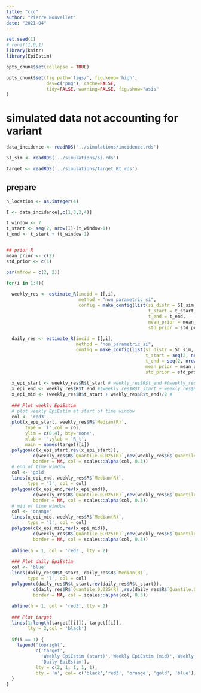 ```yaml
---
title: "ccc"
author: "Pierre Nouvellet"
date: "2021-04"
---
```


```r
set.seed(1)
# runif(1,0,1)
library(knitr)
library(EpiEstim)

opts_chunk$set(collapse = TRUE)

opts_chunk$set(fig.path='figs/', fig.keep='high', 
               dev=c('png'), cache=FALSE,
               tidy=FALSE, warning=FALSE, fig.show="asis"
)

```



# simulated data not accounting for variant


```r

data_incidence <- readRDS('../simulations/incidence.rds')

SI_sim <- readRDS('../simulations/si.rds') 

target <- readRDS('../simulations/target_Rt.rds')


```

## prepare

```r
n_location <- as.integer(4)

I <- data_incidence[,c(1,3,2,4)]

t_window <- 7
t_start <- seq(2, nrow(I)-(t_window-1)) 
t_end <- t_start + (t_window-1)


## prior R
mean_prior <- c(2)
std_prior <- c(1)


```


```r

par(mfrow = c(2, 2))

for(i in 1:4){
  
  weekly_res <- estimate_R(incid = I[,i], 
                           method = "non_parametric_si", 
                           config = make_config(list(si_distr = SI_sim,
                                                     t_start = t_start,
                                                     t_end = t_end,
                                                     mean_prior = mean_prior,
                                                     std_prior = std_prior)))
  
  daily_res <- estimate_R(incid = I[,i], 
                          method = "non_parametric_si", 
                          config = make_config(list(si_distr = SI_sim,
                                                    t_start = seq(2, nrow(I), 1),
                                                    t_end = seq(2, nrow(I), 1),
                                                    mean_prior = mean_prior,
                                                    std_prior = std_prior)))
  
  x_epi_start <- weekly_res$R$t_start # weekly_res$R$t_end #(weekly_res$R$t_start + weekly_res$R$t_end)/2 # 
  x_epi_end <- weekly_res$R$t_end #(weekly_res$R$t_start + weekly_res$R$t_end)/2 # 
  x_epi_mid <- (weekly_res$R$t_start + weekly_res$R$t_end)/2 # 
  
  ### Plot weekly EpiEstim
  # plot weekly EpiEstim at start of time window
  col <- 'red3'
  plot(x_epi_start, weekly_res$R$`Median(R)`,
       type = 'l',col = col,
       ylim = c(0,4), bty='none',
       xlab = '',ylab = 'R_t',
       main = names(target)[i])
  polygon(c(x_epi_start,rev(x_epi_start)), 
          c(weekly_res$R$`Quantile.0.025(R)`,rev(weekly_res$R$`Quantile.0.975(R)`)),
          border = NA, col = scales::alpha(col, 0.3))
  # end of time window
  col <- 'gold'
  lines(x_epi_end, weekly_res$R$`Median(R)`,
        type = 'l', col = col)
  polygon(c(x_epi_end,rev(x_epi_end)), 
          c(weekly_res$R$`Quantile.0.025(R)`,rev(weekly_res$R$`Quantile.0.975(R)`)),
          border = NA, col = scales::alpha(col, 0.3))
  # mid of time window
  col <- 'orange'
  lines(x_epi_mid, weekly_res$R$`Median(R)`,
        type = 'l', col = col)
  polygon(c(x_epi_mid,rev(x_epi_mid)), 
          c(weekly_res$R$`Quantile.0.025(R)`,rev(weekly_res$R$`Quantile.0.975(R)`)),
          border = NA, col = scales::alpha(col, 0.3))
  
  abline(h = 1, col = 'red3', lty = 2)
  
  ### Plot daily EpiEstim
  col <- 'blue'
  lines(daily_res$R$t_start, daily_res$R$`Median(R)`,
        type = 'l', col = col)
  polygon(c(daily_res$R$t_start,rev(daily_res$R$t_start)), 
          c(daily_res$R$`Quantile.0.025(R)`,rev(daily_res$R$`Quantile.0.975(R)`)),
          border = NA, col = scales::alpha(col, 0.3))
  
  abline(h = 1, col = 'red3', lty = 2)
  
  ### Plot target
  lines(1:length(target[[i]]), target[[i]],
        lty = 2,col = 'black')
  
  if(i == 1) {
    legend('topright',
           c('target',
             'Weekly EpiEstim (start)','Weekly EpiEstim (mid)','Weekly EpiEstim (end)',
             'Daily EpiEstim'),
           lty = c(2, 1, 1, 1, 1),
           bty = 'n', col= c('black','red3', 'orange', 'gold', 'blue'))
  }
}
```

